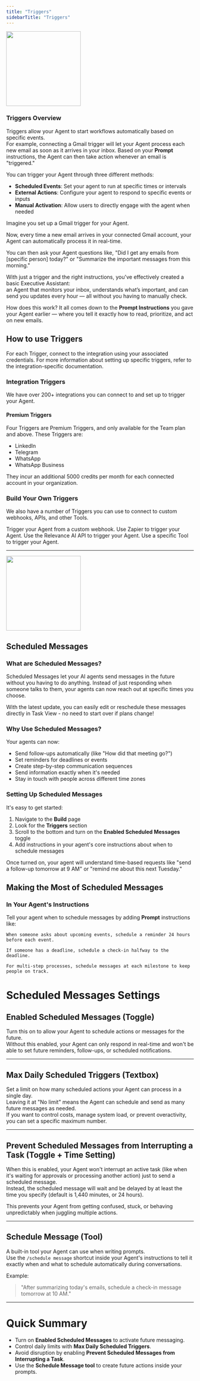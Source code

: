 ```yaml
---
title: "Triggers"
sidebarTitle: "Triggers"
---
```


<img
  height="200"
  src="/images/agent/triggers.png"
/>

### Triggers Overview

Triggers allow your Agent to start workflows automatically based on specific events.\
For example, connecting a Gmail trigger will let your Agent process each new email as soon as it arrives in your inbox. Based on your **Prompt** instructions, the Agent can then take action whenever an email is "triggered."

You can trigger your Agent through three different methods:

- **Scheduled Events**: Set your agent to run at specific times or intervals
- **External Actions**: Configure your agent to respond to specific events or inputs
- **Manual Activation**: Allow users to directly engage with the agent when needed

Imagine you set up a Gmail trigger for your Agent.

Now, every time a new email arrives in your connected Gmail account, your Agent can automatically process it in real-time.

You can then ask your Agent questions like, "Did I get any emails from [specific person] today?" or "Summarize the important messages from this morning."

With just a trigger and the right instructions, you've effectively created a basic Executive Assistant:\
an Agent that monitors your inbox, understands what’s important, and can send you updates every hour — all without you having to manually check.

How does this work? It all comes down to the **Prompt Instructions** you gave your Agent earlier — where you tell it exactly how to read, prioritize, and act on new emails.

## How to use Triggers

For each Trigger, connect to the integration using your associated credentials. For more information about setting up specific triggers, refer to the integration-specific documentation.

### Integration Triggers

We have over 200+ integrations you can connect to and set up to trigger your Agent. 

#### Premium Triggers

Four Triggers are Premium Triggers, and only available for the Team plan and above. These Triggers are:
- LinkedIn
- Telegram
- WhatsApp
- WhatsApp Business

They incur an additional 5000 credits per month for each connected account in your organization.

### Build Your Own Triggers

We also have a number of Triggers you can use to connect to custom webhooks, APIs, and other Tools. 

<Columns cols={2}>
  <Card title="Webhook" href="/agent/build-your-agent/agent-triggers/custom-webhook">Trigger your Agent from a custom webhook.</Card>
  <Card title="Zapier" href="/agent/build-your-agent/agent-triggers/zapier">Use Zapier to trigger your Agent.</Card>
</Columns>
<Columns cols={2}>
  <Card title="API" href="/agent/build-your-agent/agent-triggers/api">Use the Relevance AI API to trigger your Agent.</Card>
  <Card title="Tools as a Trigger" href="/agent/build-your-agent/agent-triggers/tools-as-triggers">Use a specific Tool to trigger your Agent.</Card>
</Columns>

---

<img
  height="200"
  src="/images/agent/scheduled-messages.png"
/>

## Scheduled Messages
### What are Scheduled Messages?

Scheduled Messages let your AI agents send messages in the future without you having to do anything. Instead of just responding when someone talks to them, your agents can now reach out at specific times you choose.

With the latest update, you can easily edit or reschedule these messages directly in Task View - no need to start over if plans change\!

### Why Use Scheduled Messages?

Your agents can now:

- Send follow-ups automatically (like "How did that meeting go?")
- Set reminders for deadlines or events
- Create step-by-step communication sequences
- Send information exactly when it's needed
- Stay in touch with people across different time zones

### Setting Up Scheduled Messages

It's easy to get started:

1. Navigate to the **Build** page
2. Look for the **Triggers** section
3. Scroll to the bottom and turn on the **Enabled Scheduled Messages** toggle
4. Add instructions in your agent's core instructions about when to schedule messages

Once turned on, your agent will understand time-based requests like "send a follow-up tomorrow at 9 AM" or "remind me about this next Tuesday."

## Making the Most of Scheduled Messages

### In Your Agent's Instructions

Tell your agent when to schedule messages by adding **Prompt** instructions like:

```
When someone asks about upcoming events, schedule a reminder 24 hours before each event.

If someone has a deadline, schedule a check-in halfway to the deadline.

For multi-step processes, schedule messages at each milestone to keep people on track.
```

# Scheduled Messages Settings

## Enabled Scheduled Messages (Toggle)

Turn this on to allow your Agent to schedule actions or messages for the future.\
Without this enabled, your Agent can only respond in real-time and won't be able to set future reminders, follow-ups, or scheduled notifications.

---

## Max Daily Scheduled Triggers (Textbox)

Set a limit on how many scheduled actions your Agent can process in a single day.\
Leaving it at "No limit" means the Agent can schedule and send as many future messages as needed.\
If you want to control costs, manage system load, or prevent overactivity, you can set a specific maximum number.

---

## Prevent Scheduled Messages from Interrupting a Task (Toggle \+ Time Setting)

When this is enabled, your Agent won't interrupt an active task (like when it's waiting for approvals or processing another action) just to send a scheduled message.\
Instead, the scheduled message will wait and be delayed by at least the time you specify (default is 1,440 minutes, or 24 hours).

This prevents your Agent from getting confused, stuck, or behaving unpredictably when juggling multiple actions.

---

## Schedule Message (Tool)

A built-in tool your Agent can use when writing prompts.\
Use the `/schedule message` shortcut inside your Agent's instructions to tell it exactly when and what to schedule automatically during conversations.

Example:

> "After summarizing today's emails, schedule a check-in message tomorrow at 10 AM."

---

# Quick Summary

- Turn on **Enabled Scheduled Messages** to activate future messaging.
- Control daily limits with **Max Daily Scheduled Triggers**.
- Avoid disruption by enabling **Prevent Scheduled Messages from Interrupting a Task**.
- Use the **Schedule Message tool** to create future actions inside your prompts.